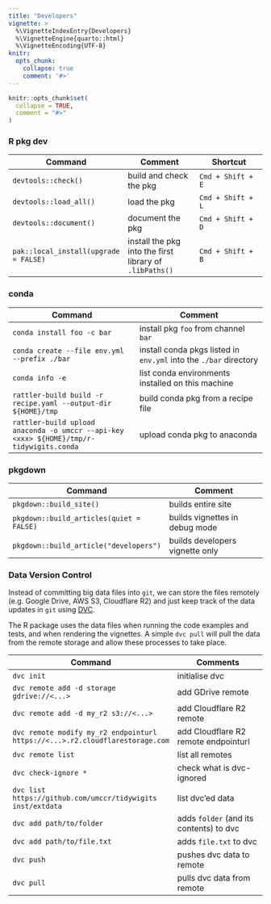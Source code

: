 ```yaml
---
title: "Developers"
vignette: >
  %\VignetteIndexEntry{Developers}
  %\VignetteEngine{quarto::html}
  %\VignetteEncoding{UTF-8}
knitr:
  opts_chunk:
    collapse: true
    comment: '#>'
---
```


```r
knitr::opts_chunk$set(
  collapse = TRUE,
  comment = "#>"
)
```

### R pkg dev

| Command                               | Comment                                                 | Shortcut          |
| ---------                             | ---------                                               | ---------         |
| `devtools::check()`                   | build and check the pkg                                 | `Cmd + Shift + E` |
| `devtools::load_all()`                | load the pkg                                            | `Cmd + Shift + L` |
| `devtools::document()`                | document the pkg                                        | `Cmd + Shift + D` |
| `pak::local_install(upgrade = FALSE)` | install the pkg into the first library of `.libPaths()` | `Cmd + Shift + B` |

### conda

| Command                                                                                 | Comment                                                           |
| ---------                                                                               | ---------                                                         |
| `conda install foo -c bar`                                                              | install pkg `foo` from channel `bar`                              |
| `conda create --file env.yml --prefix ./bar`                                            | install conda pkgs listed in `env.yml` into the `./bar` directory |
| `conda info -e`                                                                         | list conda environments installed on this machine                 |
| `rattler-build build -r recipe.yaml --output-dir ${HOME}/tmp`                           | build conda pkg from a recipe file                                |
| `rattler-build upload anaconda -o umccr --api-key <xxx> ${HOME}/tmp/r-tidywigits.conda` | upload conda pkg to anaconda                                      |

### pkgdown

| Command                                  | Comment                         |
| ---------                                | ---------                       |
| `pkgdown::build_site()`                  | builds entire site              |
| `pkgdown::build_articles(quiet = FALSE)` | builds vignettes in debug mode  |
| `pkgdown::build_article("developers")`   | builds developers vignette only |

### Data Version Control

Instead of committing big data files into `git`, we can store the files
remotely (e.g. Google Drive, AWS S3, Cloudflare R2) and just keep track of the data
updates in `git` using [DVC](https://dvc.org/).

The R package uses the data files when running the code examples and tests, and
when rendering the vignettes. A simple `dvc pull` will pull the data from the
remote storage and allow these processes to take place.

| Command                                                                      | Comments                                |
| ---------                                                                    | ----------                              |
| `dvc init`                                                                   | initialise dvc                          |
| `dvc remote add -d storage gdrive://<...>`                                   | add GDrive remote                       |
| `dvc remote add -d my_r2 s3://<...>`                                         | add Cloudflare R2 remote                |
| `dvc remote modify my_r2 endpointurl https://<...>.r2.cloudflarestorage.com` | add Cloudflare R2 remote endpointurl    |
| `dvc remote list`                                                            | list all remotes                        |
| `dvc check-ignore *`                                                         | check what is dvc-ignored               |
| `dvc list https://github.com/umccr/tidywigits inst/extdata`                  | list dvc'ed data                        |
| `dvc add path/to/folder`                                                     | adds `folder` (and its contents) to dvc |
| `dvc add path/to/file.txt`                                                   | adds `file.txt` to dvc                  |
| `dvc push`                                                                   | pushes dvc data to remote               |
| `dvc pull`                                                                   | pulls dvc data from remote              |
